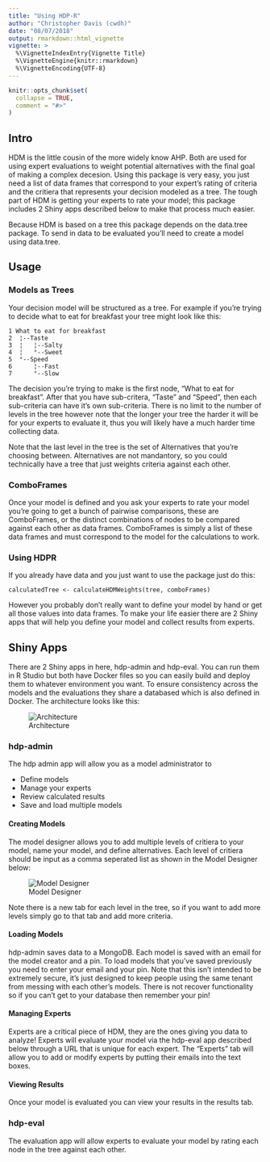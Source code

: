 ```yaml
---
title: "Using HDP-R"
author: "Christopher Davis (cwdh)"
date: "08/07/2018"
output: rmarkdown::html_vignette
vignette: >
  %\VignetteIndexEntry{Vignette Title}
  %\VignetteEngine{knitr::rmarkdown}
  %\VignetteEncoding{UTF-8}
---
```


```r
knitr::opts_chunk$set(
  collapse = TRUE,
  comment = "#>"
)
```

## Intro

HDM is the little cousin of the more widely know AHP. Both are used for using expert evaluations to weight potential alternatives with the final goal of making a complex decesion. Using this package is very easy, you just need a list of data frames that correspond to your expert's rating of criteria and the critiera that represents your decision modeled as a tree. The tough part of HDM is getting your experts to rate your model; this package includes 2 Shiny apps described below to make that process much easier.

Because HDM is based on a tree this package depends on the data.tree package. To send in data to be evaluated you'll need to create a model using data.tree.

## Usage

### Models as Trees

Your decision model will be structured as a tree. For example if you're trying to decide what to eat for breakfast your tree might look like this:

```
1 What to eat for breakfast
2  ¦--Taste                
3  ¦   ¦--Salty            
4  ¦   °--Sweet            
5  °--Speed                
6      ¦--Fast             
7      °--Slow 
```
The decision you're trying to make is the first node, "What to eat for breakfast". After that you have sub-critera, "Taste" and "Speed", then each sub-criteria can have it's own sub-criteria. There is no limit to the number of levels in the tree however note that the longer your tree the harder it will be for your experts to evaluate it, thus you will likely have a much harder time collecting data. 

Note that the last level in the tree is the set of Alternatives that you're choosing between. Alternatives are not mandantory, so you could technically have a tree that just weights criteria against each other.

### ComboFrames

Once your model is defined and you ask your experts to rate your model you're going to get a bunch of pairwise comparisons, these are ComboFrames, or the distinct combinations of nodes to be compared against each other as data frames. ComboFrames is simply a list of these data frames and must correspond to the model for the calculations to work.

### Using HDPR

If you already have data and you just want to use the package just do this:

```
calculatedTree <- calculateHDMWeights(tree, comboFrames)

```

However you probably don't really want to define your model by hand or get all those values into data frames. To make your life easier there are 2 Shiny apps that will help you define your model and collect results from experts.

## Shiny Apps

There are 2 Shiny apps in here, hdp-admin and hdp-eval. You can run them in R Studio but both have Docker files so you can easily build and deploy them to whatever environment you want. To ensure consistency across the models and the evaluations they share a databased which is also defined in Docker. The architecture looks like this:

![Architecture](architecture.png)


### hdp-admin

The hdp admin app will allow you as a model administrator to 

- Define models
- Manage your experts
- Review calculated results
- Save and load multiple models

#### Creating Models

The model designer allows you to add multiple levels of critiera to your model, name your model, and define alternatives. Each level of critiera should be input as a comma seperated list as shown in the Model Designer below:

![Model Designer](ModelDesigner.png)

Note there is a new tab for each level in the tree, so if you want to add more levels simply go to that tab and add more criteria.

#### Loading Models

hdp-admin saves data to a MongoDB. Each model is saved with an email for the model creator and a pin. To load models that you've saved previously you need to enter your email and your pin. Note that this isn't intended to be extremely secure, it's just designed to keep people using the same tenant from messing with each other's models. There is not recover functionality so if you can't get to your database then remember your pin!

#### Managing Experts

Experts are a critical piece of HDM, they are the ones giving you data to analyze! Experts will evaluate your model via the hdp-eval app described below through a URL that is unique for each expert. The "Experts" tab will allow you to add or modify experts by putting their emails into the text boxes.

#### Viewing Results

Once your model is evaluated you can view your results in the results tab. 

### hdp-eval

The evaluation app will allow experts to evaluate your model by rating each node in the tree against each other.


